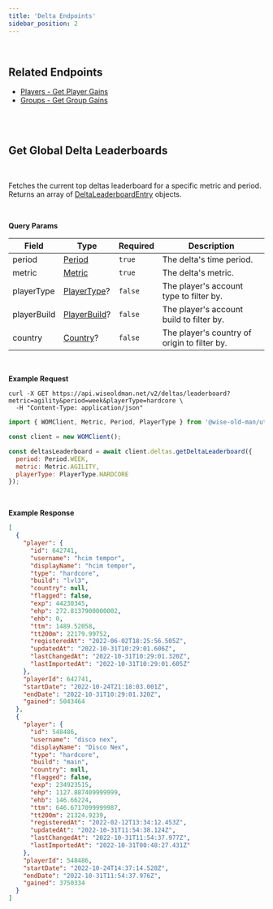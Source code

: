 ```yaml
---
title: 'Delta Endpoints'
sidebar_position: 2
---
```



<br />

## Related Endpoints

- [Players - Get Player Gains](/players-api/player-endpoints#get-player-gains)
- [Groups - Get Group Gains](/groups-api/group-endpoints#get-group-gains)

<br />

<br />

## Get Global Delta Leaderboards

<Endpoint verb="GET" path="/deltas/leaderboard" />
<br />

Fetches the current top deltas leaderboard for a specific metric and period. Returns an array of [DeltaLeaderboardEntry](/deltas-api/delta-type-definitions#object-delta-leaderboard-entry) objects.

<br />

**Query Params**

| Field       | Type                                                                   | Required | Description                                  |
| ----------- | ---------------------------------------------------------------------- | -------- | -------------------------------------------- |
| period      | [Period](/global-type-definitions#enum-period)                         | `true`   | The delta's time period.                     |
| metric      | [Metric](/global-type-definitions#enum-metric)                         | `true`   | The delta's metric.                          |
| playerType  | [PlayerType](/players-api/player-type-definitions#enum-player-type)?   | `false`  | The player's account type to filter by.      |
| playerBuild | [PlayerBuild](/players-api/player-type-definitions#enum-player-build)? | `false`  | The player's account build to filter by.     |
| country     | [Country](/players-api/player-type-definitions#enum-country)?          | `false`  | The player's country of origin to filter by. |

<br />

**Example Request**

<TabbedCodeBlock>

```curl
curl -X GET https://api.wiseoldman.net/v2/deltas/leaderboard?metric=agility&period=week&playerType=hardcore \
  -H "Content-Type: application/json"
```

```javascript
import { WOMClient, Metric, Period, PlayerType } from '@wise-old-man/utils';

const client = new WOMClient();

const deltasLeaderboard = await client.deltas.getDeltaLeaderboard({
  period: Period.WEEK,
  metric: Metric.AGILITY,
  playerType: PlayerType.HARDCORE
});
```

</TabbedCodeBlock>

<br />

**Example Response**

```json
[
  {
    "player": {
      "id": 642741,
      "username": "hcim tempor",
      "displayName": "hcim tempor",
      "type": "hardcore",
      "build": "lvl3",
      "country": null,
      "flagged": false,
      "exp": 44230345,
      "ehp": 272.8137900000002,
      "ehb": 0,
      "ttm": 1489.52058,
      "tt200m": 22179.99752,
      "registeredAt": "2022-06-02T18:25:56.505Z",
      "updatedAt": "2022-10-31T10:29:01.606Z",
      "lastChangedAt": "2022-10-31T10:29:01.320Z",
      "lastImportedAt": "2022-10-31T10:29:01.605Z"
    },
    "playerId": 642741,
    "startDate": "2022-10-24T21:18:03.001Z",
    "endDate": "2022-10-31T10:29:01.320Z",
    "gained": 5043464
  },
  {
    "player": {
      "id": 548486,
      "username": "disco nex",
      "displayName": "Disco Nex",
      "type": "hardcore",
      "build": "main",
      "country": null,
      "flagged": false,
      "exp": 234923515,
      "ehp": 1127.887409999999,
      "ehb": 146.66224,
      "ttm": 646.6717099999987,
      "tt200m": 21324.9239,
      "registeredAt": "2022-02-12T13:34:12.453Z",
      "updatedAt": "2022-10-31T11:54:38.124Z",
      "lastChangedAt": "2022-10-31T11:54:37.977Z",
      "lastImportedAt": "2022-10-31T00:48:27.431Z"
    },
    "playerId": 548486,
    "startDate": "2022-10-24T14:37:14.528Z",
    "endDate": "2022-10-31T11:54:37.976Z",
    "gained": 3750334
  }
]
```
